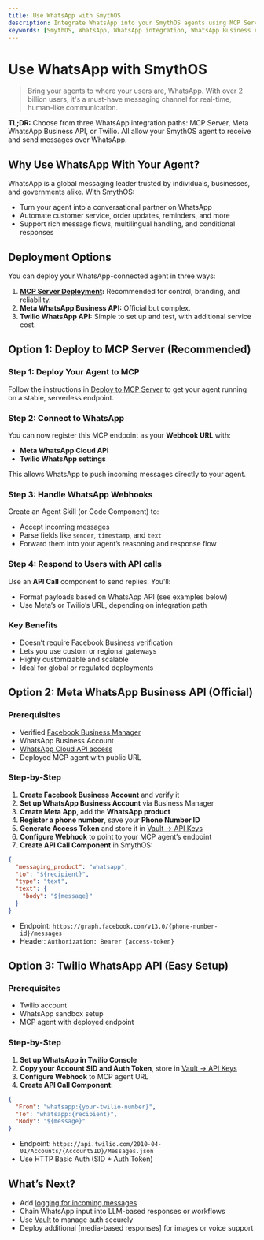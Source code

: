 ```yaml
---
title: Use WhatsApp with SmythOS
description: Integrate WhatsApp into your SmythOS agents using MCP Server, Meta Business API, or Twilio.
keywords: [SmythOS, WhatsApp, WhatsApp integration, WhatsApp Business API, Twilio, MCP deployment, messaging bot]
---
```


# Use WhatsApp with SmythOS

> Bring your agents to where your users are, WhatsApp. With over 2 billion users, it's a must-have messaging channel for real-time, human-like communication.

<InfoCallout> **TL;DR:** Choose from three WhatsApp integration paths: MCP Server, Meta WhatsApp Business API, or Twilio. All allow your SmythOS agent to receive and send messages over WhatsApp. </InfoCallout>

<Divider />

## Why Use WhatsApp With Your Agent?

WhatsApp is a global messaging leader trusted by individuals, businesses, and governments alike. With SmythOS:

- Turn your agent into a conversational partner on WhatsApp
- Automate customer service, order updates, reminders, and more
- Support rich message flows, multilingual handling, and conditional responses

<Divider />

## Deployment Options

You can deploy your WhatsApp-connected agent in three ways:

1. **[MCP Server Deployment](/docs/agent-deployments/deployments/deploy-as-mcp-server):** Recommended for control, branding, and reliability.
2. **Meta WhatsApp Business API:** Official but complex.
3. **Twilio WhatsApp API:** Simple to set up and test, with additional service cost.

<Divider />

## Option 1: Deploy to MCP Server (Recommended)

### Step 1: Deploy Your Agent to MCP

Follow the instructions in [Deploy to MCP Server](/docs/agent-deployments/deployments/deploy-as-mcp-server) to get your agent running on a stable, serverless endpoint.

<PromptCard prompt="Deploy your agent to MCP Server and use its public URL for WhatsApp webhooks." />

### Step 2: Connect to WhatsApp

You can now register this MCP endpoint as your **Webhook URL** with:

- **Meta WhatsApp Cloud API**
- **Twilio WhatsApp settings**

This allows WhatsApp to push incoming messages directly to your agent.

### Step 3: Handle WhatsApp Webhooks

Create an Agent Skill (or Code Component) to:

- Accept incoming messages
- Parse fields like `sender`, `timestamp`, and `text`
- Forward them into your agent’s reasoning and response flow

### Step 4: Respond to Users with API calls

Use an **API Call** component to send replies. You’ll:

- Format payloads based on WhatsApp API (see examples below)
- Use Meta’s or Twilio’s URL, depending on integration path

### Key Benefits

- Doesn’t require Facebook Business verification
- Lets you use custom or regional gateways
- Highly customizable and scalable
- Ideal for global or regulated deployments

<Divider />

## Option 2: Meta WhatsApp Business API (Official)

### Prerequisites

- Verified [Facebook Business Manager](https://business.facebook.com/)
- WhatsApp Business Account
- [WhatsApp Cloud API access](https://developers.facebook.com/docs/whatsapp/)
- Deployed MCP agent with public URL

### Step-by-Step

1. **Create Facebook Business Account** and verify it
2. **Set up WhatsApp Business Account** via Business Manager
3. **Create Meta App**, add the **WhatsApp product**
4. **Register a phone number**, save your **Phone Number ID**
5. **Generate Access Token** and store it in [Vault → API Keys](/docs/agent-collaboration/working-with-agents/vault-sharing)
6. **Configure Webhook** to point to your MCP agent’s endpoint
7. **Create API Call Component** in SmythOS:

```json
{
  "messaging_product": "whatsapp",
  "to": "${recipient}",
  "type": "text",
  "text": {
    "body": "${message}"
  }
}
```

- Endpoint: `https://graph.facebook.com/v13.0/{phone-number-id}/messages`
- Header: `Authorization: Bearer {access-token}`

<Divider />

## Option 3: Twilio WhatsApp API (Easy Setup)

### Prerequisites

- Twilio account
- WhatsApp sandbox setup
- MCP agent with deployed endpoint

### Step-by-Step

1. **Set up WhatsApp in Twilio Console**
2. **Copy your Account SID and Auth Token**, store in [Vault → API Keys](/docs/agent-collaboration/working-with-agents/vault-sharing)
3. **Configure Webhook** to MCP agent URL
4. **Create API Call Component**:

```json
{
  "From": "whatsapp:{your-twilio-number}",
  "To": "whatsapp:{recipient}",
  "Body": "${message}"
}
```

- Endpoint: `https://api.twilio.com/2010-04-01/Accounts/{AccountSID}/Messages.json`
- Use HTTP Basic Auth (SID + Auth Token)

<Divider />

## What’s Next?

- Add [logging for incoming messages](/docs/agent-studio/agent-settings/logs)
- Chain WhatsApp input into LLM-based responses or workflows
- Use [Vault](/docs/agent-collaboration/working-with-agents/vault-sharing) to manage auth securely
- Deploy additional [media-based responses] for images or voice support

<PromptCard prompt="Let your users message your agent directly on WhatsApp using Twilio or Meta API and an MCP-deployed webhook." />
